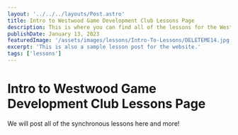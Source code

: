 ```yaml
---
layout: '../../../layouts/Post.astro'
title: Intro to Westwood Game Development Club Lessons Page
description: This is where you can find all of the lessons for the Westwood Game Development Club.
publishDate: January 13, 2023
featuredImage: '/assets/images/lessons/Intro-To-Lessons/DELETEME14.jpg'
excerpt: 'This is also a sample lesson post for the website.'
tags: ['lessons']
---
```


# Intro to Westwood Game Development Club Lessons Page

We will post all of the synchronous lessons here and more! 
